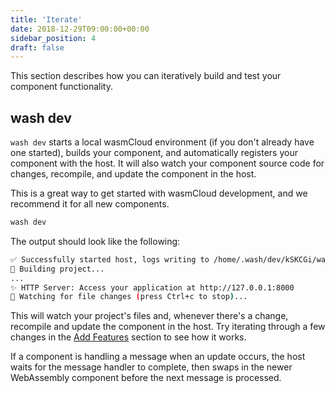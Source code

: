 ```yaml
---
title: 'Iterate'
date: 2018-12-29T09:00:00+00:00
sidebar_position: 4
draft: false
---
```


This section describes how you can iteratively build and test your component functionality.

## wash dev

`wash dev` starts a local wasmCloud environment (if you don't already have one started), builds your component,
and automatically registers your component with the host. It will also watch your component source code for
changes, recompile, and update the component in the host.

This is a great way to get started with wasmCloud development, and we recommend it for all new
components.

```bash
wash dev
```

The output should look like the following:

```bash
✅ Successfully started host, logs writing to /home/.wash/dev/kSKCGi/wasmcloud.log
🚧 Building project...
...
✨ HTTP Server: Access your application at http://127.0.0.1:8000
👀 Watching for file changes (press Ctrl+c to stop)...
```

This will watch your project's files and, whenever there's a change, recompile and update the component in the host. Try iterating through a few changes in the [Add Features](/docs/tour/add-features) section to see how it works.

If a component is handling a message when an update occurs, the host waits for the message handler to complete, then swaps in the newer WebAssembly component before the next message is processed.
